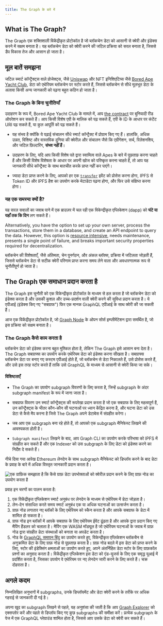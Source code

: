 ```yaml
---
title: The Graph के बारे में
---
```


## What is The Graph?

The Graph एक शक्तिशाली विकेंद्रीकृत प्रोटोकॉल है जो ब्लॉकचेन डेटा को आसानी से क्वेरी और इंडेक्स करने में सक्षम बनाता है। यह ब्लॉकचेन डेटा को क्वेरी करने की जटिल प्रक्रिया को सरल बनाता है, जिससे डैप विकास तेज और आसान हो जाता है।

## मूल बातें समझना

जटिल स्मार्ट कॉन्ट्रैक्ट्स वाले प्रोजेक्ट्स, जैसे [Uniswap](https://uniswap.org/) और NFT इनिशिएटिव्स जैसे [Bored Ape Yacht Club](https://boredapeyachtclub.com/), डेटा को एथेरियम ब्लॉकचेन पर स्टोर करते हैं, जिससे ब्लॉकचेन से सीधे मूलभूत डेटा के अलावा किसी अन्य जानकारी को पढ़ना बहुत कठिन हो जाता है।

### The Graph के बिना चुनौतियाँ

उदाहरण के रूप में, Bored Ape Yacht Club के मामले में, आप [the contract](https://etherscan.io/address/0xbc4ca0eda7647a8ab7c2061c2e118a18a936f13d#code) पर बुनियादी रीड ऑपरेशन कर सकते हैं। आप किसी विशेष एपी के मालिक को पढ़ सकते हैं, एपी के ID के आधार पर कंटेंट URI पढ़ सकते हैं, या कुल आपूर्ति को पढ़ सकते हैं।

- यह संभव है क्योंकि ये पढ़ाई संचालन सीधे स्मार्ट कॉन्ट्रैक्ट में प्रोग्राम किए गए हैं। हालांकि, अधिक उन्नत, विशिष्ट और वास्तविक दुनिया की क्वेरीज़ और संचालन जैसे कि एग्रीगेशन, सर्च, रिलेशनशिप, और जटिल फ़िल्टरिंग, **संभव नहीं हैं**।

- उदाहरण के लिए, यदि आप किसी विशेष पते द्वारा स्वामित्व वाले Apes के बारे में पूछताछ करना चाहते हैं और किसी विशेष विशेषता के आधार पर अपनी खोज को परिष्कृत करना चाहते हैं, तो आप यह जानकारी सीधे कॉन्ट्रैक्ट के साथ बातचीत करके प्राप्त नहीं कर पाएंगे।

- ज्यादा डेटा प्राप्त करने के लिए, आपको हर एक [`transfer`](https://etherscan.io/address/0xbc4ca0eda7647a8ab7c2061c2e118a18a936f13d#code#L1746) इवेंट को प्रोसेस करना होगा, IPFS से Token ID और IPFS हैश का उपयोग करके मेटाडेटा पढ़ना होगा, और फिर उसे संक्षिप्त करना होगा।

### यह एक समस्या क्यों है?

यह सरल सवालों का जवाब पाने में एक ब्राउज़र में चल रही एक विकेन्द्रीकृत एप्लिकेशन (dapp) को **घंटे या यहाँ तक कि दिन** लग सकते हैं।

Alternatively, you have the option to set up your own server, process the transactions, store them in a database, and create an API endpoint to query the data. However, this option is [resource intensive](/resources/benefits/), needs maintenance, presents a single point of failure, and breaks important security properties required for decentralization.

ब्लॉकचेन की विशेषताएँ, जैसे अंतिमता, चेन पुनर्गठन, और अंकल ब्लॉक्स, प्रक्रिया में जटिलता जोड़ती हैं, जिससे ब्लॉकचेन डेटा से सटीक क्वेरी परिणाम प्राप्त करना समय लेने वाला और अवधारणात्मक रूप से चुनौतीपूर्ण हो जाता है।

## The Graph  एक समाधान प्रदान करता है

The Graph इस चुनौती को एक विकेन्द्रीकृत प्रोटोकॉल के माध्यम से हल करता है जो ब्लॉकचेन डेटा को इंडेक्स करता है और उसकी कुशल और उच्च-प्रदर्शन वाली क्वेरी करने की सुविधा प्रदान करता है। ये एपीआई (इंडेक्स किए गए "सबग्राफ") फिर एक मानक GraphQL एपीआई के साथ क्वेरी की जा सकती हैं।

आज एक विकेंद्रीकृत प्रोटोकॉल है, जो [Graph Node](https://github.com/graphprotocol/graph-node) के ओपन सोर्स इम्प्लीमेंटेशन द्वारा समर्थित है, जो इस प्रक्रिया को सक्षम बनाता है।

### The Graph कैसे काम करता है

ब्लॉकचेन डेटा को इंडेक्स करना बहुत मुश्किल होता है, लेकिन The Graph इसे आसान बना देता है। The Graph सबग्राफ्स का उपयोग करके एथेरियम डेटा को इंडेक्स करना सीखता है। सबग्राफ्स ब्लॉकचेन डेटा पर बनाए गए कस्टम एपीआई होते हैं, जो ब्लॉकचेन से डेटा निकालते हैं, उसे प्रोसेस करते हैं, और उसे इस तरह स्टोर करते हैं ताकि उसे GraphQL के माध्यम से आसानी से क्वेरी किया जा सके।

#### विशिष्टताएँ

- The Graph का उपयोग subgraph विवरणों के लिए करता है, जिन्हें subgraph के अंदर subgraph manifest के रूप में जाना जाता है।

- सबग्राफ विवरण उन स्मार्ट कॉन्ट्रैक्ट्स की रूपरेखा प्रदान करता है जो एक सबग्राफ के लिए महत्वपूर्ण हैं, उन कॉन्ट्रैक्ट्स के भीतर कौन-कौन सी घटनाओं पर ध्यान केंद्रित करना है, और घटना डेटा को उस डेटा से कैसे मैप करना है जिसे The Graph अपने डेटाबेस में संग्रहीत करेगा।

- जब आप एक subgraph बना रहे होते हैं, तो आपको एक subgraph मैनिफेस्ट लिखने की आवश्यकता होती है।

- `Subgraph manifest` लिखने के बाद, आप Graph CLI का उपयोग करके परिभाषा को IPFS में संग्रहीत कर सकते हैं और एक Indexer को उस subgraph के लिए डेटा को इंडेक्स करने का निर्देश दे सकते हैं।

नीचे दिया गया आरेख Ethereum लेनदेन के साथ subgraph मैनिफेस्ट को डिप्लॉय करने के बाद डेटा के प्रवाह के बारे में अधिक विस्तृत जानकारी प्रदान करता है।

![एक ग्राफ़िक समझाता है कि कैसे ग्राफ़ डेटा उपभोक्ताओं को क्वेरीज़ प्रदान करने के लिए ग्राफ़ नोड का उपयोग करता है](/img/graph-dataflow.png)

प्रवाह इन चरणों का पालन करता है:

1.  एक विकेंद्रीकृत एप्लिकेशन स्मार्ट अनुबंध पर लेनदेन के माध्यम से एथेरियम में डेटा जोड़ता है।
2.  लेन-देन संसाधित करते समय स्मार्ट अनुबंध एक या अधिक घटनाओं का उत्सर्जन करता है।
3.  ग्राफ़ नोड लगातार नए ब्लॉकों के लिए एथेरियम को स्कैन करता है और आपके सबग्राफ के डेटा में शामिल हो सकता है।
4.  ग्राफ नोड इन ब्लॉकों में आपके सबग्राफ के लिए एथेरियम ईवेंट ढूंढता है और आपके द्वारा प्रदान किए गए मैपिंग हैंडलर को चलाता है। मैपिंग एक WASM मॉड्यूल है जो एथेरियम घटनाओं के जवाब में ग्राफ़ नोड द्वारा संग्रहीत डेटा संस्थाओं को बनाता या अपडेट करता है।
5.  नोड के [GraphQL समापन बिंदु](https://graphql.org/learn/) का उपयोग करते हुए, विकेन्द्रीकृत एप्लिकेशन ब्लॉकचैन से अनुक्रमित डेटा के लिए ग्राफ़ नोड से पूछताछ करता है। ग्राफ़ नोड बदले में इस डेटा को प्राप्त करने के लिए, स्टोर की इंडेक्सिंग क्षमताओं का उपयोग करते हुए, अपने अंतर्निहित डेटा स्टोर के लिए ग्राफ़कॉल प्रश्नों का अनुवाद करता है। विकेंद्रीकृत एप्लिकेशन इस डेटा को एंड-यूजर्स के लिए एक समृद्ध यूआई में प्रदर्शित करता है, जिसका उपयोग वे एथेरियम पर नए लेनदेन जारी करने के लिए करते हैं। चक्र दोहराता है।

## अगले कदम

निम्नलिखित अनुभागों में subgraphs, उनके डिप्लॉयमेंट और डेटा क्वेरी करने के तरीके पर अधिक गहराई से जानकारी दी गई है।

अपना खुद का subgraph लिखने से पहले, यह अनुशंसा की जाती है कि आप [Graph Explorer](https://thegraph.com/explorer) को एक्सप्लोर करें और पहले से डिप्लॉय किए गए कुछ subgraphs की समीक्षा करें। प्रत्येक subgraph के पेज में एक GraphQL प्लेग्राउंड शामिल होता है, जिससे आप उसके डेटा को क्वेरी कर सकते हैं।
